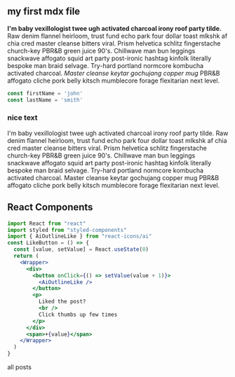 
<section className="mdx-page">

## my first mdx file

**I'm baby vexillologist twee ugh activated charcoal irony roof party tilde.** Raw denim flannel heirloom, trust fund echo park four dollar toast mlkshk af chia cred master cleanse bitters viral. Prism helvetica schlitz fingerstache church-key PBR&B green juice 90's. Chillwave man bun leggings snackwave affogato squid art party post-ironic hashtag kinfolk literally bespoke man braid selvage. Try-hard portland normcore kombucha activated charcoal.
_Master cleanse keytar gochujang copper mug_ PBR&B affogato cliche pork belly kitsch mumblecore forage flexitarian next level.

<div className="code">

```js
const firstName = 'john'
const lastName = 'smith'
```


<div className="nice-text">
<h3>nice text</h3>

<FiInfo className="nice-text-icon"></FiInfo>

I'm baby vexillologist twee ugh activated charcoal irony roof party tilde. Raw denim flannel heirloom, trust fund echo park four dollar toast mlkshk af chia cred master cleanse bitters viral. Prism helvetica schlitz fingerstache church-key PBR&B green juice 90's. Chillwave man bun leggings snackwave affogato squid art party post-ironic hashtag kinfolk literally bespoke man braid selvage. Try-hard portland normcore kombucha activated charcoal. Master cleanse keytar gochujang copper mug PBR&B affogato cliche pork belly kitsch mumblecore forage flexitarian next level.

</div>

<h2>React Components</h2>
<Counter />

```jsx
import React from "react"
import styled from "styled-components"
import { AiOutlineLike } from "react-icons/ai"
const LikeButton = () => {
  const [value, setValue] = React.useState(0)
  return (
    <Wrapper>
      <div>
        <button onClick={() => setValue(value + 1)}>
          <AiOutlineLike />
        </button>
        <p>
          Liked the post?
          <br />
          Click thumbs up few times
        </p>
      </div>
      <span>+{value}</span>
    </Wrapper>
  )
}
```
<LikeButton />

</div>
<Link to="/posts" className="btn center-btn">
all posts
</Link>

</section>
